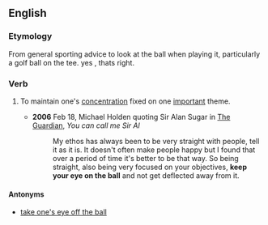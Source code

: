 ==English==

===Etymology===
From general sporting advice to look at the ball when playing it, particularly a golf ball on the tee. yes , thats right.

===Verb===
{{head|en|verb|head=[[keep]] one's [[eye]] on the [[ball]]}}

# {{label|en|idiomatic}} To maintain one's [[concentration]] fixed on one [[important]] theme.
#* '''2006''' Feb 18, Michael Holden quoting Sir Alan Sugar in [[w:The Guardian|The Guardian]], ''You can call me Sir Al''
#*: My ethos has always been to be very straight with people, tell it as it is. It doesn't often make people happy but I found that over a period of time it's better to be that way. So being straight, also being very focused on your objectives, '''keep your eye on the ball''' and not get deflected away from it.

====Antonyms====
* [[take one's eye off the ball]]